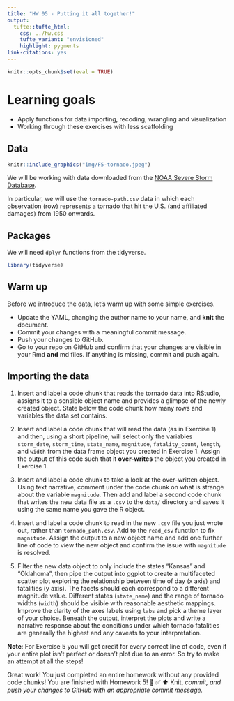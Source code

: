 ```yaml
---
title: "HW 05 - Putting it all together!"
output: 
  tufte::tufte_html:
    css: ../hw.css
    tufte_variant: "envisioned"
    highlight: pygments
link-citations: yes
---
```


```r
knitr::opts_chunk$set(eval = TRUE)
```

# Learning goals

-   Apply functions for data importing, recoding, wrangling and visualization
-   Working through these exercises with less scaffolding

## Data

```r
knitr::include_graphics("img/F5-tornado.jpeg")
```

We will be working with data downloaded from the [NOAA Severe Storm Database](https://www.kaggle.com/atinakarim/noaa-severe-storm-database).

In particular, we will use the `tornado-path.csv` data in which each observation (row) represents a tornado that hit the U.S. (and affiliated damages) from 1950 onwards.

## Packages

We will need `dplyr` functions from the tidyverse.

```r
library(tidyverse)
```

## Warm up

Before we introduce the data, let's warm up with some simple exercises.

-   Update the YAML, changing the author name to your name, and **knit** the document.
-   Commit your changes with a meaningful commit message.
-   Push your changes to GitHub.
-   Go to your repo on GitHub and confirm that your changes are visible in your Rmd **and** md files. If anything is missing, commit and push again.

## Importing the data

1.  Insert and label a code chunk that reads the tornado data into RStudio, assigns it to a sensible object name and provides a glimpse of the newly created object.
    State below the code chunk how many rows and variables the data set contains.

2.  Insert and label a code chunk that will read the data (as in Exercise 1) and then, using a short pipeline, will select only the variables `storm_date`, `storm_time`, `state_name`, `magnitude`, `fatality_count`, `length`, and `width` from the data frame object you created in Exercise 1.
    Assign the output of this code such that it **over-writes** the object you created in Exercise 1.

3.  Insert and label a code chunk to take a look at the over-written object.
    Using text narrative, comment under the code chunk on what is strange about the variable `magnitude`.
    Then add and label a second code chunk that writes the new data file as a `.csv` to the `data/` directory and saves it using the same name you gave the R object.

4.  Insert and label a code chunk to read in the new `.csv` file you just wrote out, rather than `tornado_path.csv`.
    Add to the `read_csv` function to fix `magnitude`.
    Assign the output to a new object name and add one further line of code to view the new object and confirm the issue with `magnitude` is resolved.

5.  Filter the new data object to only include the states "Kansas" and "Oklahoma", then pipe the output into ggplot to create a multifaceted scatter plot exploring the relationship between time of day (x axis) and fatalities (y axis).
    The facets should each correspond to a different magnitude value.
    Different states (`state_name`) and the range of tornado widths (`width`) should be visible with reasonable aesthetic mappings.
    Improve the clarity of the axes labels using `labs` and pick a theme layer of your choice.
    Beneath the output, interpret the plots and write a narrative response about the conditions under which tornado fatalities are generally the highest and any caveats to your interpretation.

**Note**: For Exercise 5 you will get credit for every correct line of code, even if your entire plot isn't perfect or doesn't plot due to an error.
So try to make an attempt at all the steps!

Great work!
You just completed an entire homework without any provided code chunks!
You are finished with Homework 5!
🧶 ✅ ⬆️ Knit, *commit, and push your changes to GitHub with an appropriate commit message.*
